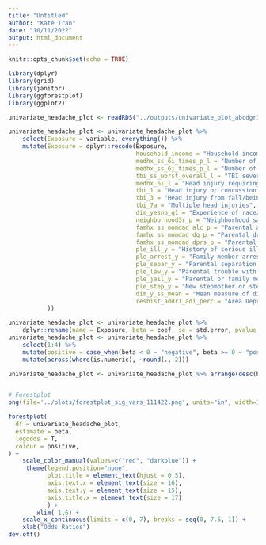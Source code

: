 ```yaml
---
title: "Untitled"
author: "Kate Tran"
date: "10/11/2022"
output: html_document
---
```


```r
knitr::opts_chunk$set(echo = TRUE)
```

```r
library(dplyr)
library(grid)
library(janitor)
library(ggforestplot)
library(ggplot2)
```

```r
univariate_headache_plot <- readRDS("../outputs/univariate_plot_abcdgr1_coef_11142.rds") 

univariate_headache_plot <- univariate_headache_plot %>% 
    select(Exposure = variable, everything()) %>% 
    mutate(Exposure = dplyr::recode(Exposure,
                                    household_income = "Household income",
                                    medhx_ss_6i_times_p_l = "Number of times of head injury",
                                    medhx_ss_6j_times_p_l = "Number of times of knocked unconscious",
                                    tbi_ss_worst_overall_l = "TBI severity scale (improbable to severe)",
                                    medhx_6i_l = "Head injury requiring doctor's visit",
                                    tbi_1 = "Head injury or concussion requiring hospitalization",
                                    tbi_3 = "Head injury from fall/being hit something",
                                    tbi_7a = "Multiple head injuries",
                                    dim_yesno_q1 = "Experience of race/ethnicity/color discrimination in past year",
                                    neighborhood3r_p = "Neighborhood safety from crime",
                                    famhx_ss_momdad_alc_p = "Parental alcohol problem",
                                    famhx_ss_momdad_dg_p = "Parental drug problem",
                                    famhx_ss_momdad_dprs_p = "Parental depression",
                                    ple_ill_y = "History of serious illness",
                                    ple_arrest_y = "Family member arrested",
                                    ple_separ_y = "Parental separation or divorce",
                                    ple_law_y = "Parental trouble with law",
                                    ple_jail_y = "Parental or family member incarceration",
                                    ple_step_y = "New stepmother or stepfather",
                                    dim_y_ss_mean = "Mean measure of discrimination",
                                    reshist_addr1_adi_perc = "Area Deprivation Index based on geocoded address"
           ))
```


```r
univariate_headache_plot <- univariate_headache_plot %>% 
    dplyr::rename(name = Exposure, beta = coef, se = std.error, pvalue = p_value)
univariate_headache_plot <- univariate_headache_plot %>% 
    select(1:4) %>% 
    mutate(positive = case_when(beta < 0 ~ "negative", beta >= 0 ~ "positive", TRUE ~ NA_character_)) %>% 
    mutate(across(where(is.numeric), ~round(., 2)))

univariate_headache_plot <- univariate_headache_plot %>% arrange(desc(beta))


# Forestplot
png(file='../plots/forestplot_sig_vars_111422.png', units="in", width=12, height=8, res=620)

forestplot(
  df = univariate_headache_plot,
  estimate = beta,
  logodds = T,
  colour = positive,
) +
    scale_color_manual(values=c("red", "darkblue")) +
     theme(legend.position="none",
           plot.title = element_text(hjust = 0.5),
           axis.text.x = element_text(size = 16),
           axis.text.y = element_text(size = 15),
           axis.title.x = element_text(size = 17)
           ) +
        xlim(-1,6) +
    scale_x_continuous(limits = c(0, 7), breaks = seq(0, 7.5, 1)) +
    xlab("Odds Ratios")
dev.off() 
```
















